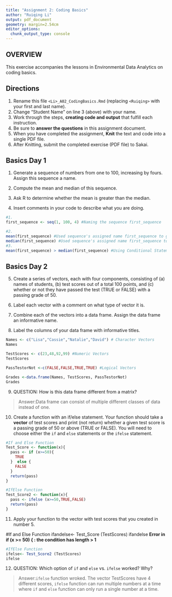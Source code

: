 ```yaml
---
title: "Assignment 2: Coding Basics"
author: "Ruiqing Li"
output: pdf_document
geometry: margin=2.54cm
editor_options: 
  chunk_output_type: console
---
```


## OVERVIEW

This exercise accompanies the lessons in Environmental Data Analytics on coding basics.

## Directions

1.  Rename this file `<Li>_A02_CodingBasics.Rmd` (replacing `<Ruiqing>` with your first and last name).
2.  Change "Student Name" on line 3 (above) with your name.
3.  Work through the steps, **creating code and output** that fulfill each instruction.
4.  Be sure to **answer the questions** in this assignment document.
5.  When you have completed the assignment, **Knit** the text and code into a single PDF file.
6.  After Knitting, submit the completed exercise (PDF file) to Sakai.

## Basics Day 1

1.  Generate a sequence of numbers from one to 100, increasing by fours. Assign this sequence a name.

2.  Compute the mean and median of this sequence.

3.  Ask R to determine whether the mean is greater than the median.

4.  Insert comments in your code to describe what you are doing.

```r
#1. 
first_sequence <- seq(1, 100, 4) #Naming the sequence first_sequence

#2. 
mean(first_sequence) #Used sequence's assigned name first_sequence to get the mean
median(first_sequence) #Used sequence's assigned name first_sequence to get the median
#3. 
mean(first_sequence) > median(first_sequence) #Using Conditional Statement to compare mean of sequence and median sequence , the output (FALSE) means that the mean is not greater than the median. 
```

## Basics Day 2

5.  Create a series of vectors, each with four components, consisting of (a) names of students, (b) test scores out of a total 100 points, and (c) whether or not they have passed the test (TRUE or FALSE) with a passing grade of 50.

6.  Label each vector with a comment on what type of vector it is.

7.  Combine each of the vectors into a data frame. Assign the data frame an informative name.

8.  Label the columns of your data frame with informative titles.

```r

Names <- c("Lisa","Cassie","Natalie","David") # Character Vectors
Names

TestScores <- c(23,48,92,99) #Numeric Vectors
TestScores

PassTestorNot <-c(FALSE,FALSE,TRUE,TRUE) #Logical Vectors

Grades <-data.frame(Names, TestScores, PassTestorNot)
Grades

```

9.  QUESTION: How is this data frame different from a matrix?

> Answer:Data frame can consist of multiple different classes of data instead of one.

10. Create a function with an if/else statement. Your function should take a **vector** of test scores and print (not return) whether a given test score is a passing grade of 50 or above (TRUE or FALSE). You will need to choose either the `if` and `else` statements or the `ifelse` statement. 

```r
#If and Else Function
Test_Score <- function(x){
  pass <- if (x>=50){
    TRUE
  }  else {
    FALSE
  }
  return(pass)
}
```

```r
#IfElse Function
Test_Score2 <- function(x){
  pass <- ifelse (x>=50,TRUE,FALSE)
  return(pass)
}
```

11. Apply your function to the vector with test scores that you created in number 5.


#If and Else Function
ifandelse<- Test_Score (TestScores)
ifandelse
**Error in if (x >= 50) { : the condition has length > 1**

```r
#IfElse Function
ifelse<- Test_Score2 (TestScores)
ifelse
```


12. QUESTION: Which option of `if` and `else` vs. `ifelse` worked? Why?

> Answer:`ifelse` function wroked. The vector TestScores have 4 different scores, `ifelse` function can run multiple numbers at a time where `if` and `else` function can only run a single number at a time. 
